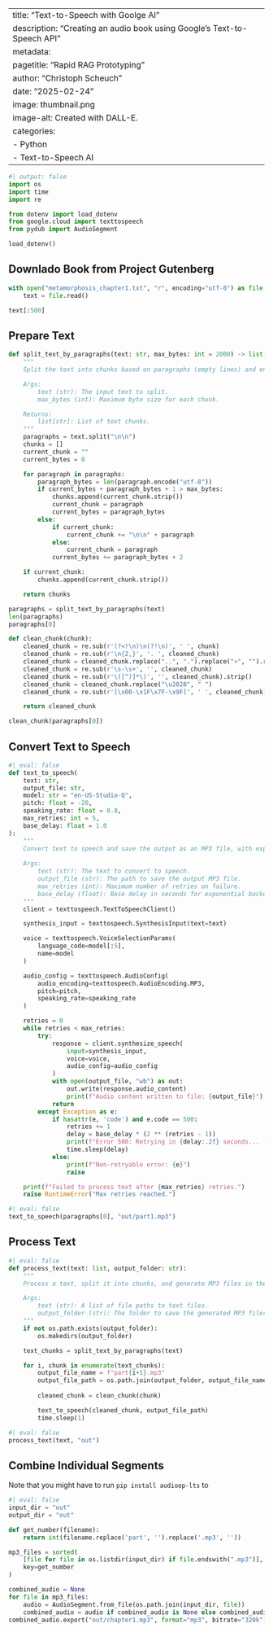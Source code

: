 
---
title: "Text-to-Speech with Goolge AI"
description: "Creating an audio book using Google's Text-to-Speech API"
metadata:
  pagetitle: "Rapid RAG Prototyping"
author: "Christoph Scheuch"
date: "2025-02-24" 
image: thumbnail.png
image-alt: Created with DALL-E.
categories: 
  - Python
  - Text-to-Speech AI
---

```python
#| output: false
import os
import time
import re

from dotenv import load_dotenv
from google.cloud import texttospeech
from pydub import AudioSegment

load_dotenv()
```


## Downlado Book from Project Gutenberg

```python
with open("metamorphosis_chapter1.txt", "r", encoding="utf-8") as file:
    text = file.read()

text[:500]
```

## Prepare Text

```python
def split_text_by_paragraphs(text: str, max_bytes: int = 2000) -> list[str]:
    """
    Split the text into chunks based on paragraphs (empty lines) and ensure each chunk is within the byte limit.

    Args:
        text (str): The input text to split.
        max_bytes (int): Maximum byte size for each chunk.

    Returns:
        list[str]: List of text chunks.
    """
    paragraphs = text.split("\n\n")
    chunks = []
    current_chunk = ""
    current_bytes = 0

    for paragraph in paragraphs:
        paragraph_bytes = len(paragraph.encode("utf-8"))
        if current_bytes + paragraph_bytes + 1 > max_bytes:
            chunks.append(current_chunk.strip())
            current_chunk = paragraph
            current_bytes = paragraph_bytes
        else:
            if current_chunk:
                current_chunk += "\n\n" + paragraph
            else:
                current_chunk = paragraph
            current_bytes += paragraph_bytes + 2 

    if current_chunk:
        chunks.append(current_chunk.strip())

    return chunks
```

```python
paragraphs = split_text_by_paragraphs(text)
len(paragraphs)
paragraphs[0]
```


```python
def clean_chunk(chunk):
    cleaned_chunk = re.sub(r'(?<!\n)\n(?!\n)', ' ', chunk) 
    cleaned_chunk = re.sub(r'\n{2,}', '. ', cleaned_chunk)
    cleaned_chunk = cleaned_chunk.replace("..", ".").replace("»", "").replace("«", "")
    cleaned_chunk = re.sub(r'\s-\s+', '', cleaned_chunk)
    cleaned_chunk = re.sub(r'\([^)]*\)', '', cleaned_chunk).strip()
    cleaned_chunk = cleaned_chunk.replace("\u2028", " ")
    cleaned_chunk = re.sub(r'[\x00-\x1F\x7F-\x9F]', ' ', cleaned_chunk)

    return cleaned_chunk

clean_chunk(paragraphs[0])
```

## Convert Text to Speech

```python
#| eval: false
def text_to_speech(
    text: str, 
    output_file: str, 
    model: str = "en-US-Studio-Q",
    pitch: float = -20,
    speaking_rate: float = 0.8,
    max_retries: int = 5, 
    base_delay: float = 1.0
):
    """
    Convert text to speech and save the output as an MP3 file, with exponential backoff for retries.
    
    Args:
        text (str): The text to convert to speech.
        output_file (str): The path to save the output MP3 file.
        max_retries (int): Maximum number of retries on failure.
        base_delay (float): Base delay in seconds for exponential backoff.
    """
    client = texttospeech.TextToSpeechClient()

    synthesis_input = texttospeech.SynthesisInput(text=text)

    voice = texttospeech.VoiceSelectionParams(
        language_code=model[:5],
        name=model
    )

    audio_config = texttospeech.AudioConfig(
        audio_encoding=texttospeech.AudioEncoding.MP3,
        pitch=pitch,
        speaking_rate=speaking_rate
    )

    retries = 0
    while retries < max_retries:
        try:
            response = client.synthesize_speech(
                input=synthesis_input,
                voice=voice,
                audio_config=audio_config
            )
            with open(output_file, "wb") as out:
                out.write(response.audio_content)
                print(f"Audio content written to file: {output_file}")
            return
        except Exception as e:
            if hasattr(e, 'code') and e.code == 500:
                retries += 1
                delay = base_delay * (2 ** (retries - 1))
                print(f"Error 500: Retrying in {delay:.2f} seconds... (Attempt {retries}/{max_retries})")
                time.sleep(delay)
            else:
                print(f"Non-retryable error: {e}")
                raise

    print(f"Failed to process text after {max_retries} retries.")
    raise RuntimeError("Max retries reached.")
```

```python
#| eval: false
text_to_speech(paragraphs[0], "out/part1.mp3")
```

## Process Text 

```python
#| eval: false
def process_text(text: list, output_folder: str):
    """
    Process a text, split it into chunks, and generate MP3 files in the output folder.

    Args:
        text (str): A list of file paths to text files.
        output_folder (str): The folder to save the generated MP3 files.
    """
    if not os.path.exists(output_folder):
        os.makedirs(output_folder)

    text_chunks = split_text_by_paragraphs(text)

    for i, chunk in enumerate(text_chunks):
        output_file_name = f"part{i+1}.mp3"
        output_file_path = os.path.join(output_folder, output_file_name)
                
        cleaned_chunk = clean_chunk(chunk)

        text_to_speech(cleaned_chunk, output_file_path)
        time.sleep(1)
```

```python
#| eval: false
process_text(text, "out")
```

## Combine Individual Segments

Note that you might have to run `pip install audioop-lts` to 

```python
#| eval: false
input_dir = "out"
output_dir = "out"

def get_number(filename):
    return int(filename.replace('part', '').replace('.mp3', ''))

mp3_files = sorted(
    [file for file in os.listdir(input_dir) if file.endswith(".mp3")],
    key=get_number
)

combined_audio = None
for file in mp3_files:
    audio = AudioSegment.from_file(os.path.join(input_dir, file))
    combined_audio = audio if combined_audio is None else combined_audio + audio
combined_audio.export("out/chapter1.mp3", format="mp3", bitrate="320k")
```


